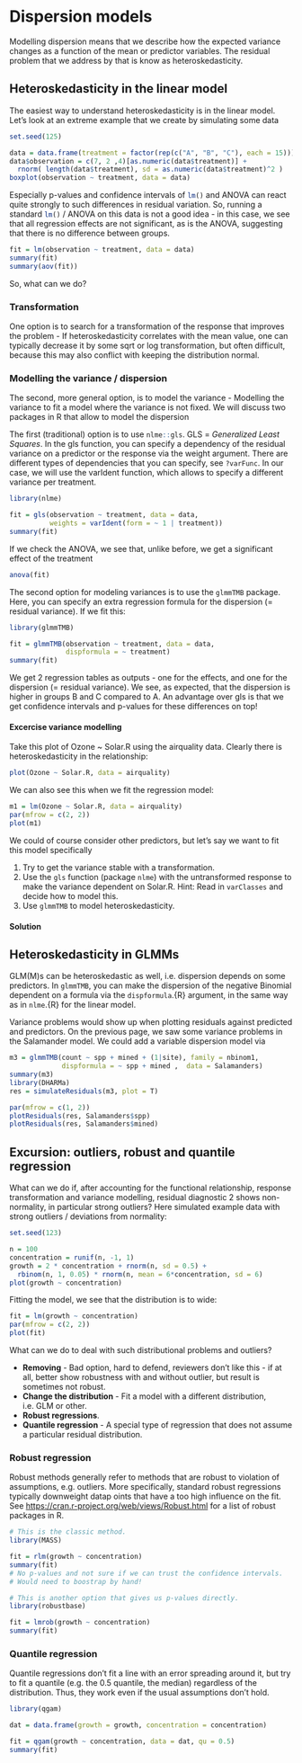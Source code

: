 # Dispersion models

Modelling dispersion means that we describe how the expected variance changes as a function of the mean or predictor variables. The residual problem that we address by that is know as heteroskedasticity.

## Heteroskedasticity in the linear model

The easiest way to understand heteroskedasticity is in the linear model. Let's look at an extreme example that we create by simulating some data

```r
set.seed(125)

data = data.frame(treatment = factor(rep(c("A", "B", "C"), each = 15)))
data$observation = c(7, 2 ,4)[as.numeric(data$treatment)] +
  rnorm( length(data$treatment), sd = as.numeric(data$treatment)^2 )
boxplot(observation ~ treatment, data = data)
```

Especially p-values and confidence intervals of `lm()`{.R} and ANOVA can react quite strongly to such differences in residual variation. So, running a standard `lm()`{.R} / ANOVA on this data is not a good idea - in this case, we see that all regression effects are not significant, as is the ANOVA, suggesting that there is no difference between groups.

```r
fit = lm(observation ~ treatment, data = data)
summary(fit)
summary(aov(fit))
```

So, what can we do?

### Transformation

One option is to search for a transformation of the response that improves the problem - If heteroskedasticity correlates with the mean value, one can typically decrease it by some sqrt or log transformation, but often difficult, because this may also conflict with keeping the distribution normal.

### Modelling the variance / dispersion

The second, more general option, is to model the variance - Modelling the variance to fit a model where the variance is not fixed. We will discuss two packages in R that allow to model the dispersion

The first (traditional) option is to use `nlme::gls`{.R}. GLS = *Generalized Least Squares*. In the gls function, you can specify a dependency of the residual variance on a predictor or the response via the weight argument. There are different types of dependencies that you can specify, see `?varFunc`{.R}. In our case, we will use the varIdent function, which allows to specify a different variance per treatment.

```r
library(nlme)

fit = gls(observation ~ treatment, data = data, 
          weights = varIdent(form = ~ 1 | treatment))
summary(fit)
```

If we check the ANOVA, we see that, unlike before, we get a significant effect of the treatment

```r
anova(fit)
```

The second option for modeling variances is to use the `glmmTMB` package. Here, you can specify an extra regression formula for the dispersion (= residual variance). If we fit this:

```r
library(glmmTMB)

fit = glmmTMB(observation ~ treatment, data = data, 
              dispformula = ~ treatment)
summary(fit)
```

We get 2 regression tables as outputs - one for the effects, and one for the dispersion (= residual variance). We see, as expected, that the dispersion is higher in groups B and C compared to A. An advantage over gls is that we get confidence intervals and p-values for these differences on top!

::: {.callout-caution icon="false"}
#### Excercise variance modelling

Take this plot of Ozone \~ Solar.R using the airquality data. Clearly there is heteroskedasticity in the relationship:

```r
plot(Ozone ~ Solar.R, data = airquality)
```

We can also see this when we fit the regression model:

```r
m1 = lm(Ozone ~ Solar.R, data = airquality)
par(mfrow = c(2, 2))
plot(m1)
```

We could of course consider other predictors, but let's say we want to fit this model specifically

1.  Try to get the variance stable with a transformation.
2.  Use the `gls` function (package `nlme`) with the untransformed response to make the variance dependent on Solar.R. Hint: Read in `varClasses` and decide how to model this.
3.  Use `glmmTMB` to model heteroskedasticity.
:::

::: {.callout-tip collapse="true" appearance="minimal" icon="false"}
#### Solution
:::

## Heteroskedasticity in GLMMs

GLM(M)s can be heteroskedastic as well, i.e. dispersion depends on some predictors. In `glmmTMB`, you can make the dispersion of the negative Binomial dependent on a formula via the `dispformula`.{R} argument, in the same way as in `nlme`.{R} for the linear model.

Variance problems would show up when plotting residuals against predicted and predictors. On the previous page, we saw some variance problems in the Salamander model. We could add a variable dispersion model via

```r
m3 = glmmTMB(count ~ spp + mined + (1|site), family = nbinom1,
             dispformula = ~ spp + mined ,  data = Salamanders)
summary(m3)
library(DHARMa)
res = simulateResiduals(m3, plot = T)

par(mfrow = c(1, 2))
plotResiduals(res, Salamanders$spp)
plotResiduals(res, Salamanders$mined)
```

## Excursion: outliers, robust and quantile regression

What can we do if, after accounting for the functional relationship, response transformation and variance modelling, residual diagnostic 2 shows non-normality, in particular strong outliers? Here simulated example data with strong outliers / deviations from normality:

```r
set.seed(123)

n = 100
concentration = runif(n, -1, 1)
growth = 2 * concentration + rnorm(n, sd = 0.5) +
  rbinom(n, 1, 0.05) * rnorm(n, mean = 6*concentration, sd = 6)
plot(growth ~ concentration)
```

Fitting the model, we see that the distribution is to wide:

```r
fit = lm(growth ~ concentration)
par(mfrow = c(2, 2))
plot(fit)
```

What can we do to deal with such distributional problems and outliers?

-   **Removing** - Bad option, hard to defend, reviewers don't like this - if at all, better show robustness with and without outlier, but result is sometimes not robust.
-   **Change the distribution** - Fit a model with a different distribution, i.e. GLM or other.
-   **Robust regressions**.
-   **Quantile regression** - A special type of regression that does not assume a particular residual distribution.

### Robust regression

Robust methods generally refer to methods that are robust to violation of assumptions, e.g. outliers. More specifically, standard robust regressions typically downweight datap oints that have a too high influence on the fit. See <a href="https://cran.r-project.org/web/views/Robust.html" target="_blank" rel="noopener">https://cran.r-project.org/web/views/Robust.html</a> for a list of robust packages in R.

```r
# This is the classic method.
library(MASS)

fit = rlm(growth ~ concentration) 
summary(fit)
# No p-values and not sure if we can trust the confidence intervals.
# Would need to boostrap by hand!

# This is another option that gives us p-values directly.
library(robustbase)

fit = lmrob(growth ~ concentration) 
summary(fit)
```

### Quantile regression

Quantile regressions don't fit a line with an error spreading around it, but try to fit a quantile (e.g. the 0.5 quantile, the median) regardless of the distribution. Thus, they work even if the usual assumptions don't hold.

```r
library(qgam)

dat = data.frame(growth = growth, concentration = concentration)

fit = qgam(growth ~ concentration, data = dat, qu = 0.5) 
summary(fit)
```

